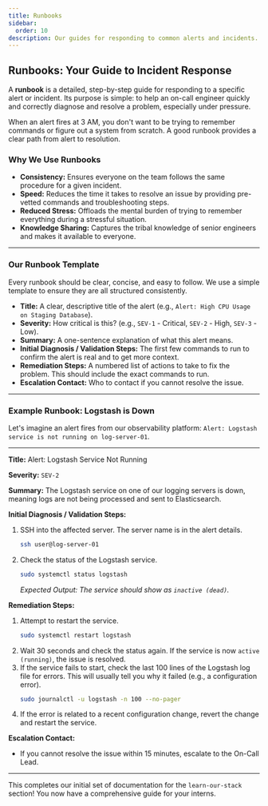 ```yaml
---
title: Runbooks
sidebar:
  order: 10
description: Our guides for responding to common alerts and incidents.
---
```


## Runbooks: Your Guide to Incident Response

A **runbook** is a detailed, step-by-step guide for responding to a specific alert or incident. Its purpose is simple: to help an on-call engineer quickly and correctly diagnose and resolve a problem, especially under pressure.

When an alert fires at 3 AM, you don't want to be trying to remember commands or figure out a system from scratch. A good runbook provides a clear path from alert to resolution.

### Why We Use Runbooks

-   **Consistency:** Ensures everyone on the team follows the same procedure for a given incident.
-   **Speed:** Reduces the time it takes to resolve an issue by providing pre-vetted commands and troubleshooting steps.
-   **Reduced Stress:** Offloads the mental burden of trying to remember everything during a stressful situation.
-   **Knowledge Sharing:** Captures the tribal knowledge of senior engineers and makes it available to everyone.

---

### Our Runbook Template

Every runbook should be clear, concise, and easy to follow. We use a simple template to ensure they are all structured consistently.

-   **Title:** A clear, descriptive title of the alert (e.g., `Alert: High CPU Usage on Staging Database`).
-   **Severity:** How critical is this? (e.g., `SEV-1` - Critical, `SEV-2` - High, `SEV-3` - Low).
-   **Summary:** A one-sentence explanation of what this alert means.
-   **Initial Diagnosis / Validation Steps:** The first few commands to run to confirm the alert is real and to get more context.
-   **Remediation Steps:** A numbered list of actions to take to fix the problem. This should include the exact commands to run.
-   **Escalation Contact:** Who to contact if you cannot resolve the issue.

---

### Example Runbook: Logstash is Down

Let's imagine an alert fires from our observability platform: `Alert: Logstash service is not running on log-server-01`.

---

**Title:** Alert: Logstash Service Not Running

**Severity:** `SEV-2`

**Summary:** The Logstash service on one of our logging servers is down, meaning logs are not being processed and sent to Elasticsearch.

**Initial Diagnosis / Validation Steps:**

1.  SSH into the affected server. The server name is in the alert details.
    ```bash
    ssh user@log-server-01
    ```
2.  Check the status of the Logstash service.
    ```bash
    sudo systemctl status logstash
    ```
    *Expected Output: The service should show as `inactive (dead)`.*

**Remediation Steps:**

1.  Attempt to restart the service.
    ```bash
    sudo systemctl restart logstash
    ```
2.  Wait 30 seconds and check the status again. If the service is now `active (running)`, the issue is resolved.
3.  If the service fails to start, check the last 100 lines of the Logstash log file for errors. This will usually tell you why it failed (e.g., a configuration error).
    ```bash
    sudo journalctl -u logstash -n 100 --no-pager
    ```
4.  If the error is related to a recent configuration change, revert the change and restart the service.

**Escalation Contact:**
-   If you cannot resolve the issue within 15 minutes, escalate to the On-Call Lead.

---

This completes our initial set of documentation for the `learn-our-stack` section! You now have a comprehensive guide for your interns.
